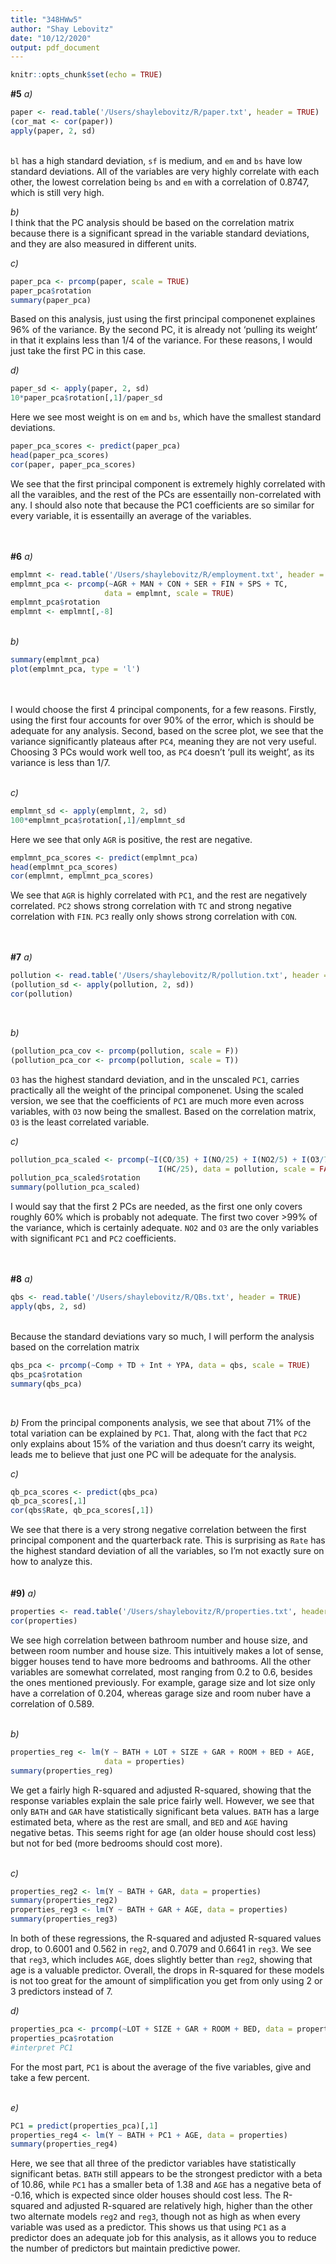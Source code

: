 ```yaml
---
title: "348HWw5"
author: "Shay Lebovitz"
date: "10/12/2020"
output: pdf_document
---
```


```r
knitr::opts_chunk$set(echo = TRUE)
```

**#5**
*a)*
```r
paper <- read.table('/Users/shaylebovitz/R/paper.txt', header = TRUE)
(cor_mat <- cor(paper))
apply(paper, 2, sd)
```
<br>
`bl` has a high standard deviation, `sf` is medium, and `em` and `bs` have low standard deviations. All of the variables are very highly correlate with each other, the lowest correlation being `bs` and `em` with a correlation of 0.8747, which is still very high.

*b)*
<br>
I think that the PC analysis should be based on the correlation matrix because there is a significant spread in the variable standard deviations, and they are also measured in different units.

*c)*
```r
paper_pca <- prcomp(paper, scale = TRUE)
paper_pca$rotation
summary(paper_pca)
```
Based on this analysis, just using the first principal componenet explaines 96% of the variance. By the second PC, it is already not 'pulling its weight' in that it explains less than 1/4 of the variance. For these reasons, I would just take the first PC in this case.

*d)*
```r
paper_sd <- apply(paper, 2, sd)
10*paper_pca$rotation[,1]/paper_sd
```
Here we see most weight is on `em` and `bs`, which have the smallest standard deviations.
```r
paper_pca_scores <- predict(paper_pca)
head(paper_pca_scores)
cor(paper, paper_pca_scores)
```
We see that the first principal component is extremely highly correlated with all the varaibles, and the rest of the PCs are essentailly non-correlated with any. I should also note that because the PC1 coefficients are so similar for every variable, it is essentailly an average of the variables. 

<br><br>
**#6**
*a)*
```r
emplmnt <- read.table('/Users/shaylebovitz/R/employment.txt', header = TRUE)
emplmnt_pca <- prcomp(~AGR + MAN + CON + SER + FIN + SPS + TC, 
                     data = emplmnt, scale = TRUE)
emplmnt_pca$rotation
emplmnt <- emplmnt[,-8]
```
<br>
*b)*
```r
summary(emplmnt_pca)
plot(emplmnt_pca, type = 'l')
```
<br><br>
I would choose the first 4 principal components, for a few reasons. Firstly, using the first four accounts for over 90% of the error, which is should be adequate for any analysis. Second, based on the scree plot, we see that the variance significantly plateaus after `PC4`, meaning they are not very useful. Choosing 3 PCs would work well too, as `PC4` doesn't 'pull its weight', as its variance is less than 1/7. 

<br>
*c)*
```r
emplmnt_sd <- apply(emplmnt, 2, sd)
100*emplmnt_pca$rotation[,1]/emplmnt_sd
```
Here we see that only `AGR` is positive, the rest are negative.
```r
emplmnt_pca_scores <- predict(emplmnt_pca)
head(emplmnt_pca_scores)
cor(emplmnt, emplmnt_pca_scores)
```
We see that `AGR` is highly correlated with `PC1`, and the rest are negatively correlated. `PC2` shows strong correlation with `TC` and strong negative correlation with `FIN`. `PC3` really only shows strong correlation with `CON`. 


<br><br>
**#7**
*a)*
```r
pollution <- read.table('/Users/shaylebovitz/R/pollution.txt', header = TRUE)
(pollution_sd <- apply(pollution, 2, sd))
cor(pollution)
```
<br>

*b)*
```r
(pollution_pca_cov <- prcomp(pollution, scale = F))
(pollution_pca_cor <- prcomp(pollution, scale = T))
```
`O3` has the highest standard deviation, and in the unscaled `PC1`, carries practically all the weight of the principal componenet. Using the scaled version, we see that the coefficients of `PC1` are much more even across variables, with `O3` now being the smallest. Based on the correlation matrix, `O3` is the least correlated variable. 
<br>

*c)*
```r
pollution_pca_scaled <- prcomp(~I(CO/35) + I(NO/25) + I(NO2/5) + I(O3/7.5) + 
                                 I(HC/25), data = pollution, scale = FALSE)
pollution_pca_scaled$rotation
summary(pollution_pca_scaled)
```
I would say that the first 2 PCs are needed, as the first one only covers roughly 60% which is probably not adequate. The first two cover >99% of the variance, which is certainly adequate.
`NO2` and `O3` are the only variables with significant `PC1` and `PC2` coefficients.

<br><br>
**#8**
*a)*
```r
qbs <- read.table('/Users/shaylebovitz/R/QBs.txt', header = TRUE)
apply(qbs, 2, sd)
```
<br>
Because the standard deviations vary so much, I will perform the analysis based on the correlation matrix
```r
qbs_pca <- prcomp(~Comp + TD + Int + YPA, data = qbs, scale = TRUE)
qbs_pca$rotation
summary(qbs_pca)
```
<br>

*b)*
From the principal components analysis, we see that about 71% of the total variation can be explained by `PC1`. That, along with the fact that `PC2` only explains about 15% of the variation and thus doesn't carry its weight, leads me to believe that just one PC will be adequate for the analysis.
<br>

*c)* 
```r
qb_pca_scores <- predict(qbs_pca)
qb_pca_scores[,1]
cor(qbs$Rate, qb_pca_scores[,1])
```
We see that there is a very strong negative correlation between the first principal component and the quarterback rate. This is surprising as `Rate` has the highest standard deviation of all the variables, so I'm not exactly sure on how to analyze this. <br>
<br><br>
**#9)**
*a)*
```r
properties <- read.table('/Users/shaylebovitz/R/properties.txt', header = T)
cor(properties)
```
We see high correlation between bathroom number and house size, and between room number and house size. This intuitively makes a lot of sense, bigger houses tend to have more bedrooms and bathrooms. All the other variables are somewhat correlated, most ranging from 0.2 to 0.6, besides the ones mentioned previously. For example, garage size and lot size only have a correlation of 0.204, whereas garage size and room nuber have a correlation of 0.589.

<br>
*b)*
```r
properties_reg <- lm(Y ~ BATH + LOT + SIZE + GAR + ROOM + BED + AGE,
                     data = properties)
summary(properties_reg)
```
We get a fairly high R-squared and adjusted R-squared, showing that the response variables explain the sale price fairly well. However, we see that only `BATH` and `GAR` have statistically significant beta values. `BATH` has a large estimated beta, where as the rest are small, and `BED` and `AGE` having negative betas. This seems right for age (an older house should cost less) but not for bed (more bedrooms should cost more). 

<br>
*c)*
```r
properties_reg2 <- lm(Y ~ BATH + GAR, data = properties)
summary(properties_reg2)
properties_reg3 <- lm(Y ~ BATH + GAR + AGE, data = properties)
summary(properties_reg3)
```
In both of these regressions, the R-squared and adjusted R-squared values drop, to 0.6001 and 0.562 in `reg2`, and 0.7079 and 0.6641 in `reg3`. We see that `reg3`, which includes `AGE`, does slightly better than `reg2`, showing that age is a valuable predictor. Overall, the drops in R-squared for these models is not too great for the amount of simplification you get from only using 2 or 3 predictors instead of 7. 
<br>

*d)*
```r
properties_pca <- prcomp(~LOT + SIZE + GAR + ROOM + BED, data = properties, scale = TRUE)
properties_pca$rotation
#interpret PC1
```
For the most part, `PC1` is about the average of the five variables, give and take a few percent.

<br>
*e)*
```r
PC1 = predict(properties_pca)[,1]
properties_reg4 <- lm(Y ~ BATH + PC1 + AGE, data = properties)
summary(properties_reg4)
```
Here, we see that all three of the predictor variables have statistically significant betas. `BATH` still appears to be the strongest predictor with a beta of 10.86, while `PC1` has a  smaller beta of 1.38 and `AGE` has a negative beta of -0.16, which is expected since older houses should cost less. The R-squared and adjusted R-squared are relatively high, higher than the other two alternate models `reg2` and `reg3`, though not as high as when every variable was used as a predictor. This shows us that using `PC1` as a predictor does an adequate job for this analysis, as it allows you to reduce the number of predictors but maintain predictive power.
